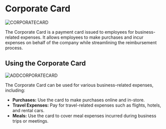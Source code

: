 # Corporate Card

![CORPORATECARD](../image/CORPORATECARD.png)


The Corporate Card is a payment card issued to employees for business-related expenses. It allows employees to make purchases and incur expenses on behalf of the company while streamlining the reimbursement process.

## Using the Corporate Card

![ADDCORPORATECARD](../image/ADDCORPORATECARD.png)


The Corporate Card can be used for various business-related expenses, including:

- **Purchases:** Use the card to make purchases online and in-store.
- **Travel Expenses:** Pay for travel-related expenses such as flights, hotels, and rental cars.
- **Meals:** Use the card to cover meal expenses incurred during business trips or meetings.
